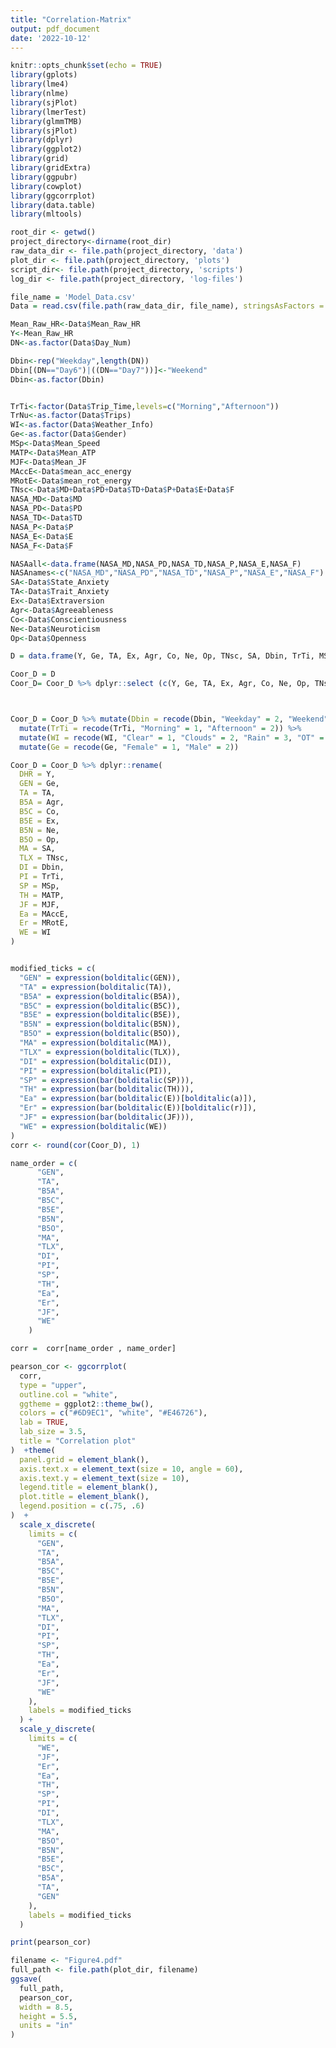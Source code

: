 ```yaml
---
title: "Correlation-Matrix"
output: pdf_document
date: '2022-10-12'
---
```


```r
knitr::opts_chunk$set(echo = TRUE)
library(gplots)
library(lme4)
library(nlme)
library(sjPlot)
library(lmerTest)
library(glmmTMB)
library(sjPlot)
library(dplyr)
library(ggplot2)
library(grid)
library(gridExtra)
library(ggpubr)
library(cowplot)
library(ggcorrplot)
library(data.table)
library(mltools)
```

```r
root_dir <- getwd()
project_directory<-dirname(root_dir)
raw_data_dir <- file.path(project_directory, 'data')
plot_dir <- file.path(project_directory, 'plots')
script_dir<- file.path(project_directory, 'scripts')
log_dir <- file.path(project_directory, 'log-files')
```



```r
file_name = 'Model_Data.csv'
Data = read.csv(file.path(raw_data_dir, file_name), stringsAsFactors = FALSE)
```

```r

Mean_Raw_HR<-Data$Mean_Raw_HR
Y<-Mean_Raw_HR
DN<-as.factor(Data$Day_Num)

Dbin<-rep("Weekday",length(DN))
Dbin[(DN=="Day6")|((DN=="Day7"))]<-"Weekend"
Dbin<-as.factor(Dbin)


TrTi<-factor(Data$Trip_Time,levels=c("Morning","Afternoon"))
TrNu<-as.factor(Data$Trips)
WI<-as.factor(Data$Weather_Info)
Ge<-as.factor(Data$Gender)
MSp<-Data$Mean_Speed
MATP<-Data$Mean_ATP
MJF<-Data$Mean_JF
MAccE<-Data$mean_acc_energy
MRotE<-Data$mean_rot_energy
TNsc<-Data$MD+Data$PD+Data$TD+Data$P+Data$E+Data$F
NASA_MD<-Data$MD
NASA_PD<-Data$PD
NASA_TD<-Data$TD
NASA_P<-Data$P
NASA_E<-Data$E
NASA_F<-Data$F

NASAall<-data.frame(NASA_MD,NASA_PD,NASA_TD,NASA_P,NASA_E,NASA_F)
NASAnames<-c("NASA_MD","NASA_PD","NASA_TD","NASA_P","NASA_E","NASA_F")
SA<-Data$State_Anxiety
TA<-Data$Trait_Anxiety
Ex<-Data$Extraversion
Agr<-Data$Agreeableness
Co<-Data$Conscientiousness
Ne<-Data$Neuroticism
Op<-Data$Openness

```

```r
D = data.frame(Y, Ge, TA, Ex, Agr, Co, Ne, Op, TNsc, SA, Dbin, TrTi, MSp, MJF, WI, MATP, MAccE, MRotE)
```



```r
Coor_D = D
Coor_D= Coor_D %>% dplyr::select (c(Y, Ge, TA, Ex, Agr, Co, Ne, Op, TNsc, SA, Dbin, TrTi, MSp, MJF, WI, MATP, MAccE, MRotE))



Coor_D = Coor_D %>% mutate(Dbin = recode(Dbin, "Weekday" = 2, "Weekend" = 1)) %>%
  mutate(TrTi = recode(TrTi, "Morning" = 1, "Afternoon" = 2)) %>%
  mutate(WI = recode(WI, "Clear" = 1, "Clouds" = 2, "Rain" = 3, "OT" = 4)) %>%
  mutate(Ge = recode(Ge, "Female" = 1, "Male" = 2))

Coor_D = Coor_D %>% dplyr::rename(
  DHR = Y,
  GEN = Ge,
  TA = TA,
  B5A = Agr,
  B5C = Co,
  B5E = Ex,
  B5N = Ne,
  B5O = Op,
  MA = SA,
  TLX = TNsc,
  DI = Dbin,
  PI = TrTi,
  SP = MSp,
  TH = MATP,
  JF = MJF,
  Ea = MAccE,
  Er = MRotE,
  WE = WI
)


modified_ticks = c(
  "GEN" = expression(bolditalic(GEN)),
  "TA" = expression(bolditalic(TA)),
  "B5A" = expression(bolditalic(B5A)),
  "B5C" = expression(bolditalic(B5C)),
  "B5E" = expression(bolditalic(B5E)),
  "B5N" = expression(bolditalic(B5N)),
  "B5O" = expression(bolditalic(B5O)),
  "MA" = expression(bolditalic(MA)),
  "TLX" = expression(bolditalic(TLX)),
  "DI" = expression(bolditalic(DI)),
  "PI" = expression(bolditalic(PI)),
  "SP" = expression(bar(bolditalic(SP))),
  "TH" = expression(bar(bolditalic(TH))),
  "Ea" = expression(bar(bolditalic(E))[bolditalic(a)]),
  "Er" = expression(bar(bolditalic(E))[bolditalic(r)]),
  "JF" = expression(bar(bolditalic(JF))),
  "WE" = expression(bolditalic(WE))
)
corr <- round(cor(Coor_D), 1)
```

```r
name_order = c(
      "GEN",
      "TA",
      "B5A",
      "B5C",
      "B5E",
      "B5N",
      "B5O",
      "MA",
      "TLX",
      "DI",
      "PI",
      "SP",
      "TH",
      "Ea",
      "Er",
      "JF",
      "WE"
    )

corr =  corr[name_order , name_order]
```


```r
pearson_cor <- ggcorrplot(
  corr,
  type = "upper",
  outline.col = "white",
  ggtheme = ggplot2::theme_bw(),
  colors = c("#6D9EC1", "white", "#E46726"),
  lab = TRUE,
  lab_size = 3.5,
  title = "Correlation plot"
)  +theme(
  panel.grid = element_blank(),
  axis.text.x = element_text(size = 10, angle = 60),
  axis.text.y = element_text(size = 10),
  legend.title = element_blank(),
  plot.title = element_blank(),
  legend.position = c(.75, .6)
)  +
  scale_x_discrete(
    limits = c(
      "GEN",
      "TA",
      "B5A",
      "B5C",
      "B5E",
      "B5N",
      "B5O",
      "MA",
      "TLX",
      "DI",
      "PI",
      "SP",
      "TH",
      "Ea",
      "Er",
      "JF",
      "WE"
    ),
    labels = modified_ticks
  ) +
  scale_y_discrete(
    limits = c(
      "WE",
      "JF",
      "Er",
      "Ea",
      "TH",
      "SP",
      "PI",
      "DI",
      "TLX",
      "MA",
      "B5O",
      "B5N",
      "B5E",
      "B5C",
      "B5A",
      "TA",
      "GEN"
    ),
    labels = modified_ticks
  )

print(pearson_cor)

filename <- "Figure4.pdf"
full_path <- file.path(plot_dir, filename)
ggsave(
  full_path,
  pearson_cor,
  width = 8.5,
  height = 5.5,
  units = "in"
)
```












